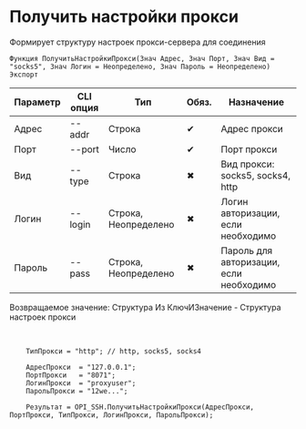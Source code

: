 ﻿---
sidebar_position: 9
description: Получить настройки прокси и другие функции для работы с SSH в Открытом пакете интеграций - бесплатной open-source библиотеке интеграций для 1С:Предприятие 8, OneScript и CLI
keywords: [1C, 1С, 1С:Предприятие, 1С:Предприятие 8.3, API, Интеграция, Сервисы, Обмен, OneScript, CLI, SSH]
---


# Получить настройки прокси
 Формирует структуру настроек прокси-сервера для соединения



`Функция ПолучитьНастройкиПрокси(Знач Адрес, Знач Порт, Знач Вид = "socks5", Знач Логин = Неопределено, Знач Пароль = Неопределено) Экспорт`

  | Параметр | CLI опция | Тип | Обяз. | Назначение |
  |-|-|-|-|-|
  | Адрес | --addr | Строка | &#x2714; | Адрес прокси |
  | Порт | --port | Число | &#x2714; | Порт прокси |
  | Вид | --type | Строка | &#x2716; | Вид прокси: socks5, socks4, http |
  | Логин | --login | Строка, Неопределено | &#x2716; | Логин авторизации, если необходимо |
  | Пароль | --pass | Строка, Неопределено | &#x2716; | Пароль для авторизации, если необходимо |

  
  Возвращаемое значение:   Структура Из КлючИЗначение - Структура настроек прокси

<br/>



```bsl title="Пример использования для 1С:Предприятие/OneScript"
    ТипПрокси = "http"; // http, socks5, socks4

    АдресПрокси  = "127.0.0.1";
    ПортПрокси   = "8071";
    ЛогинПрокси  = "proxyuser";
    ПарольПрокси = "12we...";

    Результат = OPI_SSH.ПолучитьНастройкиПрокси(АдресПрокси, ПортПрокси, ТипПрокси, ЛогинПрокси, ПарольПрокси);
```
    




